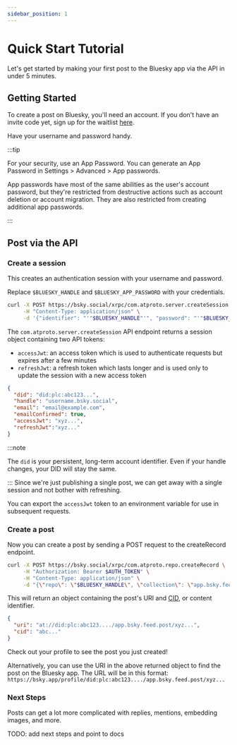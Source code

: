 ```yaml
---
sidebar_position: 1
---
```



# Quick Start Tutorial

Let's get started by making your first post to the Bluesky app via the API in under 5 minutes.

## Getting Started

To create a post on Bluesky, you'll need an account. If you don't have an invite code yet, sign up for the waitlist [here](https://forms.gle/PxicYPHmffAVteFV9). 

Have your username and password handy.

:::tip

For your security, use an App Password. You can generate an App Password in Settings > Advanced > App passwords.

App passwords have most of the same abilities as the user's account password, but they're restricted from destructive actions such as account deletion or account migration. They are also restricted from creating additional app passwords.

:::

## Post via the API

### Create a session

This creates an authentication session with your username and password.

Replace `$BLUESKY_HANDLE` and `$BLUESKY_APP_PASSWORD` with your credentials.

```bash
curl -X POST https://bsky.social/xrpc/com.atproto.server.createSession \
     -H "Content-Type: application/json" \
     -d '{"identifier": "'"$BLUESKY_HANDLE"'", "password": "'"$BLUESKY_APP_PASSWORD"'"}'
```

The `com.atproto.server.createSession` API endpoint returns a session object containing two API tokens:
* `accessJwt`: an access token which is used to authenticate requests but expires after a few minutes
* `refreshJwt`: a refresh token which lasts longer and is used only to update the session with a new access token

```json
{
  "did": "did:plc:abc123...",
  "handle": "username.bsky.social",
  "email": "email@example.com",
  "emailConfirmed": true,
  "accessJwt": "xyz...",
  "refreshJwt":"xyz..."
}
```

:::note

The `did` is your persistent, long-term account identifier. Even if your handle changes, your DID will stay the same.

:::
Since we're just publishing a single post, we can get away with a single session and not bother with refreshing.

You can export the `accessJwt` token to an environment variable for use in subsequent requests.

### Create a post 
Now you can create a post by sending a POST request to the createRecord endpoint.

```bash
curl -X POST https://bsky.social/xrpc/com.atproto.repo.createRecord \
     -H "Authorization: Bearer $AUTH_TOKEN" \
     -H "Content-Type: application/json" \
     -d "{\"repo\": \"$BLUESKY_HANDLE\", \"collection\": \"app.bsky.feed.post\", \"record\": {\"text\": \"Hello world! I posted this via the API.\", \"createdAt\": \"$(date -u +%Y-%m-%dT%H:%M:%SZ)\"}}"

```

This will return an object containing the post's URI and [CID](https://docs.ipfs.tech/concepts/content-addressing/#identifier-formats), or content identifier. 

```json
{
  "uri": "at://did:plc:abc123..../app.bsky.feed.post/xyz...",
  "cid": "abc..."
}
```

Check out your profile to see the post you just created!

Alternatively, you can use the URI in the above returned object to find the post on the Bluesky app. The URL will be in this format: 
`https://bsky.app/profile/did:plc:abc123..../app.bsky.feed.post/xyz...`

### Next Steps

Posts can get a lot more complicated with replies, mentions, embedding images, and more. 

TODO: add next steps and point to docs